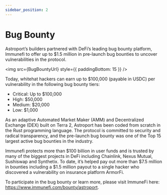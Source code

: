```yaml
---
sidebar_position: 2
---
```



# Bug Bounty

Astroport’s builders partnered with DeFi’s leading bug bounty platform, Immunefi to offer up to $1.5 million in pre-launch bug bounties to uncover vulnerabilities in the protocol.

<img src={BugBountyUrl} style={{ paddingBottom: 15 }} />

Today, whitehat hackers can earn up to $100,000 (payable in USDC) per vulnerability in the following bug bounty tiers:

- Critical: Up to $100,000
- High: $50,000
- Medium: $20,000
- Low: $1,000

As an adaptive Automated Market Maker (AMM) and Decentralized Exchange (DEX) built on Terra 2, Astroport has been coded from scratch in the Rust programming language. The protocol is committed to security and radical transparency, and the pre-launch bug bounty was one of the Top 15 largest active bug bounties in the industry.

Immunefi protects more than $100 billion in user funds and is trusted by many of the biggest projects in DeFi including Chainlink, Nexus Mutual, Sushiswap and Synthetix. To date, it’s helped pay out more than $7.5 million in bounties including a $1.5 million payout to a single hacker who discovered a vulnerability on insurance platform ArmorFi.

To participate in the bug bounty or learn more, please visit ImmuneFi here: https://www.immunefi.com/bounty/astroport.
